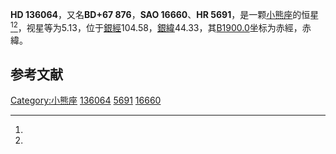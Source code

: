 {{Starbox begin
| name = HD 136064
}}
{{Starbox observe
| epoch = [[J2000.0|J2000.0]]
| constell = [[小熊座|小熊座]]<ref name=SIMBAD>{{cite web
 | url=http://simbad.u-strasbg.fr/simbad/sim-id?Ident=HR+5691
 | title =Pulsating variable Star
 | publisher=Centre de Données astronomiques de Strasbourg
 | work=SIMBAD
 | accessdate=2012-07-13}}</ref><ref name=DATA>{{cite web
 | url=http://vizier.u-strasbg.fr/viz-bin/VizieR-5?-out.add=.&-source=5050&-corr=PK=HR&-out.max=9999&HR=5691
 | title=VizieR Detailed Page
 | accessdate=2012-07-13
 | archive-date=2016-03-05
 | archive-url=https://web.archive.org/web/20160305224537/http://vizier.u-strasbg.fr/viz-bin/VizieR-5?-out.add=.&-source=5050&-corr=PK=HR&-out.max=9999&HR=5691
 | dead-url=no
 }}</ref>
| 星官 = 
| ra = {{RA|15|14|38.3}}<ref name=SIMBAD /><ref name=DATA />
| dec = {{DEC|+67|20|48}}<ref name=SIMBAD /><ref name=DATA />
| appmag_v = 5.13<ref name=SIMBAD /><ref name=DATA />
}}
{{Starbox character
| class = F9IV<ref name=SIMBAD /><ref name=DATA />
| b-v = 0.53<ref name=SIMBAD /><ref name=DATA />
| u-b = 0.08<ref name=SIMBAD /><ref name=DATA />
| r-i = <ref name=SIMBAD /><ref name=DATA />
| variable = 
}}
{{Starbox astrometry
| radial_v = 0.08
| prop_mo_ra = -47
| parallax = 0.046
| p_error = 
}}
{{Starbox catalog
| names =BD+67 876，[[SAO星表|SAO]] 16660，[[HD星表|HD]] 136064，[[HR星表|HR]] 5691}}
{{Starbox reference |Simbad=HR+5691}}
{{Starbox end}}

'''HD 136064'''，又名'''BD+67 876'''，'''SAO 16660'''、'''HR 5691'''，是一颗[[小熊座|小熊座]]的恒星<ref name=SIMBAD /><ref name=DATA />，视星等为5.13，位于[[銀道座標系|銀經]]104.58，[[銀道座標系|銀緯]]44.33，其[[B1900.0|B1900.0]]坐标为赤經{{RA|15|13|29.3}}，赤緯{{DEC|+67|44.33|35}}。

== 参考文献 ==
{{reflist}}

{{star-stub}}
[[Category:小熊座|Category:小熊座]]
[[Category:HD和HDE天體|136064]]
[[Category:HR天體|5691]]
[[Category:SAO天體|16660]]